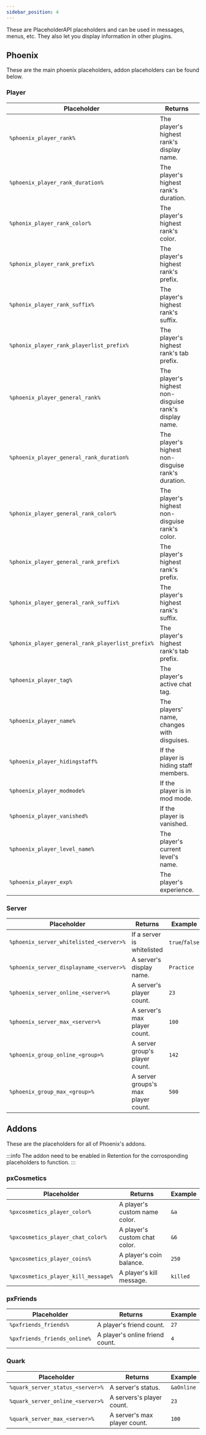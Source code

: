 ```yaml
---
sidebar_position: 4
---
```


These are PlaceholderAPI placeholders and can be used in messages, menus, etc.
They also let you display information in other plugins.

## Phoenix

These are the main phoenix placeholders, addon placeholders can be found below.

### Player

Placeholder                                      | Returns                                                | Example
------------------------------------------------ | ------------------------------------------------------ | --------------------
`%phoenix_player_rank%`                          | The player's highest rank's display name.              | `&b&lMVP`
`%phoenix_player_rank_duration%`                 | The player's highest rank's duration.                  | `Permanent`
`%phonix_player_rank_color%`                     | The player's highest rank's color.                     | `&b`
`%phonix_player_rank_prefix%`                    | The player's highest rank's prefix.                    | `&b[MVP]`
`%phonix_player_rank_suffix%`                    | The player's highest rank's suffix.                    | `Suffix`
`%phonix_player_rank_playerlist_prefix%`         | The player's highest rank's tab prefix.                | `&b`
`%phoenix_player_general_rank%`                  | The player's highest non-disguise rank's display name. | `&4&lOwner`
`%phoenix_player_general_rank_duration%`         | The player's highest non-disguise rank's duration.     | `Permanent`
`%phonix_player_general_rank_color%`             | The player's highest non-disguise rank's color.        | `&4`
`%phonix_player_general_rank_prefix%`            | The player's highest rank's prefix.                    | `&4[OWNER]`
`%phonix_player_general_rank_suffix%`            | The player's highest rank's suffix.                    | `Suffix`
`%phonix_player_general_rank_playerlist_prefix%` | The player's highest rank's tab prefix.                | `&4`
`%phoenix_player_tag%`                           | The player's active chat tag.                          | `&7[&cCool&7]`
`%phoenix_player_name%`                          | The players' name, changes with disguises.             | `Notch`
`%phoenix_player_hidingstaff%`                   | If the player is hiding staff members.                 | `true`/`false`
`%phoenix_player_modmode%`                       | If the player is in mod mode.                          | `true`/`false`
`%phoenix_player_vanished%`                      | If the player is vanished.                             | `Visible`/`Vanished`
`%phoenix_player_level_name%`                    | The player's current level's name.                     | `&cI`
`%phoenix_player_exp%`                           | The player's experience.                               | `0`

### Server

Placeholder                             | Returns                             | Example
--------------------------------------- | ----------------------------------- | --------------
`%phoenix_server_whitelisted_<server>%` | If a server is whitelisted          | `true`/`false`
`%phoenix_server_displayname_<server>%` | A server's display name.            | `Practice`
`%phoenix_server_online_<server>%`      | A server's player count.            | `23`
`%phoenix_server_max_<server>%`         | A server's max player count.        | `100`
`%phoenix_group_online_<group>%`        | A server group's player count.      | `142`
`%phoenix_group_max_<group>%`           | A server groups's max player count. | `500`

## Addons

These are the placeholders for all of Phoenix's addons.

:::info
The addon need to be enabled in Retention for the corrosponding placeholders to function.
:::

### pxCosmetics

Placeholder                         | Returns                       | Example
----------------------------------- | ----------------------------- | --------
`%pxcosmetics_player_color%`        | A player's custom name color. | `&a`
`%pxcosmetics_player_chat_color%`   | A player's custom chat color. | `&6`
`%pxcosmetics_player_coins%`        | A player's coin balance.      | `250`
`%pxcosmetics_player_kill_message%` | A player's kill message.      | `killed`

### pxFriends

Placeholder                  | Returns                         | Example
---------------------------- | ------------------------------- | -------
`%pxfriends_friends%`        | A player's friend count.        | `27`
`%pxfriends_friends_online%` | A player's online friend count. | `4`

### Quark

Placeholder                      | Returns                      | Example
-------------------------------- | ---------------------------- | ----------
`%quark_server_status_<server>%` | A server's status.           | `&aOnline`
`%quark_server_online_<server>%` | A servers's player count.    | `23`
`%quark_server_max_<server>%`    | A server's max player count. | `100`

